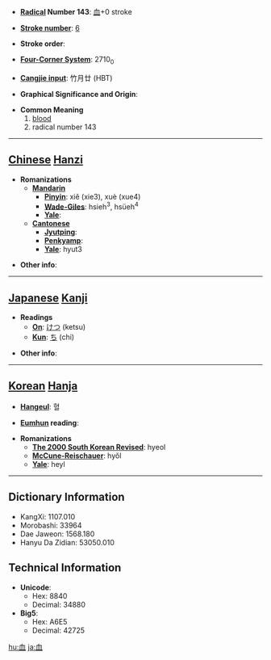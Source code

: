 * '''[[Wiktionary:Chinese radical index| Radical]] Number 143''': [[Wiktionary:Chinese radical index 血|血]]+0 stroke

* '''[[Wiktionary:Chinese total strokes index|Stroke number]]''': [[Wiktionary:Chinese total strokes index 6|6]]

* '''Stroke order''': 

* '''[[Wiktionary:Chinese four corner index|Four-Corner System]]''': 2710<sub>0</sub>

* '''[[Wiktionary:Chinese Cangjie index|Cangjie input]]''': 竹月廿 (HBT)

* '''Graphical Significance and Origin''': 

* '''Common Meaning'''
*#[[blood]]
*# radical number 143


----

== [[Chinese]] [[Hanzi]] ==

* '''Romanizations'''
** '''[[Mandarin]]'''
*** '''[[Pinyin]]''': xiě (xie3), xuè (xue4)
*** '''[[Wade-Giles]]''': hsieh<sup>3</sup>, hsüeh<sup>4</sup>
*** '''[[Yale]]''': 
** '''[[Cantonese]]'''
*** '''[[Jyutping]]''':
*** '''[[Penkyamp]]''': 
*** '''[[Yale]]''': hyut3

* '''Other info''': 

----

== [[Japanese]] [[Kanji]] ==

* '''Readings'''
** '''[[On]]''': [[けつ]] (ketsu)
** '''[[Kun]]''': [[ち]] (chi)

* '''Other info''':  

----

== [[Korean]] [[Hanja]] ==

* '''[[Hangeul]]''': 혈

* '''[[Eumhun]] reading''': 

* '''Romanizations'''
** '''[[The 2000 South Korean Revised Romanization|The 2000 South Korean Revised]]''': hyeol
** '''[[McCune-Reischauer]]''': hyŏl
** '''[[Yale]]''': heyl

----

== Dictionary Information ==

* KangXi: 1107.010
* Morobashi: 33964
* Dae Jaweon: 1568.180
* Hanyu Da Zidian: 53050.010

== Technical Information ==

* '''Unicode''':
** Hex: 8840
** Decimal: 34880
* '''Big5''':
** Hex: A6E5
** Decimal: 42725

[[hu:血]]
[[ja:血]]